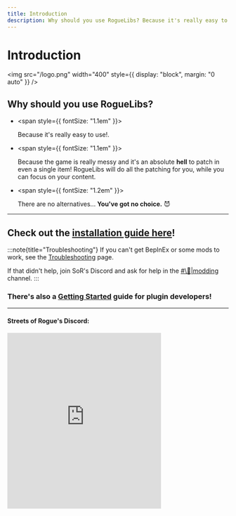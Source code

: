 ```yaml
---
title: Introduction
description: Why should you use RogueLibs? Because it's really easy to use! Also, the game is really messy and it's an absolute hell to patch in even a single item! RogueLibs will do all the patching for you, while you can focus on your content. There are also no alternatives... You've got no choice. 😈
---
```


# Introduction

<img src="/logo.png" width="400" style={{ display: "block", margin: "0 auto" }} />

## Why should you use RogueLibs?

- <span style={{ fontSize: "1.1em" }}>

  Because it's really easy to use!.

  </span>

- <span style={{ fontSize: "1.1em" }}>

  Because the game is really messy and it's an absolute **hell** to patch in even a single item! RogueLibs will do all the patching for you, while you can focus on your content.

  </span>

- <span style={{ fontSize: "1.2em" }}>

  There are no alternatives... **You've got no choice.** 😈

  </span>

---

## Check out the [installation guide here](../user-guide/installation)!

:::note{title="Troubleshooting"}
If you can't get BepInEx or some mods to work, see the [Troubleshooting](../user-guide/troubleshooting) page.

If that didn't help, join SoR's Discord and ask for help in the [#\🔧|modding](https://discord.gg/m3zuHSwQw2) channel.
:::

### There's also a [Getting Started](./installation) guide for plugin developers!

---

#### Streets of Rogue's Discord:

<iframe src="https://discord.com/widget?id=187414758536773632&theme=dark" width="350" height="400" allowtransparency="true" frameBorder="0" sandbox="allow-popups allow-popups-to-escape-sandbox allow-same-origin allow-scripts" />
